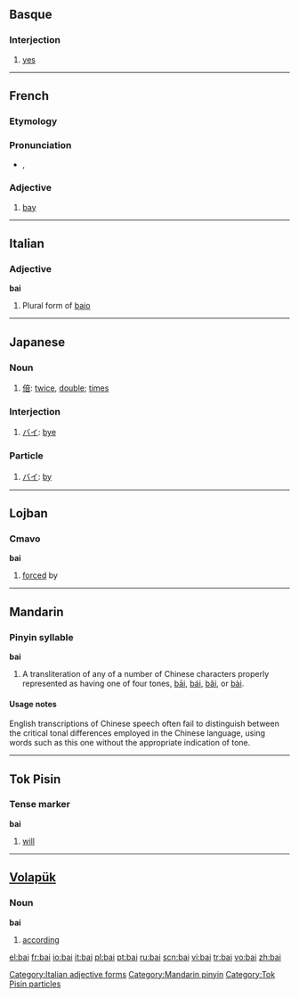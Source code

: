 {{rfc|Tense marker unknown/invalid header}}
{{also|bāi|bái|bǎi|bài|băi}}
==Basque==

===Interjection===
{{infl|eu|interjection}}

# [[yes]]

----

==French==

===Etymology===
{{etyl|la|fr}} {{term|lang=la|badius}}

===Pronunciation===
* {{IPA|/bɛ/|lang=fr}}, {{SAMPA|/bE/}}

===Adjective===
{{fr-adj}}

# [[bay]]

----

==Italian==

===Adjective===
'''bai''' {{m}}

# Plural form of [[baio]]

[[Category:Italian adjective forms]]

----

==Japanese==

===Noun===
{{ja-noun|r|hira=ばい|hidx=はい'}}

# [[倍]]: [[twice]], [[double]]; [[times]]

===Interjection===
{{ja-pos|r|interjection|kata=バイ|hidx=はい'}}

# [[バイ]]: [[bye]]

===Particle===
{{ja-pos|r|particle|kata=バイ|hidx=はい'}}

# [[バイ]]: [[by]]

----

==Lojban==

===Cmavo===
'''bai'''

# [[forced]] by

----

==Mandarin==

===Pinyin syllable===
'''bai'''

# A transliteration of any of a number of Chinese characters properly represented as having one of four tones, [[bāi]], [[bái]], [[bǎi]], or [[bài]].

====Usage notes====
English transcriptions of Chinese speech often fail to distinguish between the critical tonal differences employed in the Chinese language, using words such as this one without the appropriate indication of tone.

[[Category:Mandarin pinyin]]

----

==Tok Pisin==

===Tense marker===
'''bai'''

# [[will]]

[[Category:Tok Pisin particles]]

----

==[[Volapük]]==

===Noun===
'''bai'''

# [[according]]

[[el:bai]]
[[fr:bai]]
[[io:bai]]
[[it:bai]]
[[pl:bai]]
[[pt:bai]]
[[ru:bai]]
[[scn:bai]]
[[vi:bai]]
[[tr:bai]]
[[vo:bai]]
[[zh:bai]]